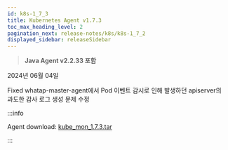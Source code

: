 ```yaml
---
id: k8s-1_7_3
title: Kubernetes Agent v1.7.3
toc_max_heading_level: 2
pagination_next: release-notes/k8s/k8s-1_7_2
displayed_sidebar: releaseSidebar
---
```


> **Java Agent v2.2.33 포함**

2024년 06월 04일

<Status>Fixed</Status> whatap-master-agent에서 Pod 이벤트 감시로 인해 발생하던 apiserver의 과도한 감사 로그 생성 문제 수정

:::info

Agent download: [kube_mon_1.7.3.tar](https://repo.whatap.io/docker/kube_mon_1.7.3.tar)

:::